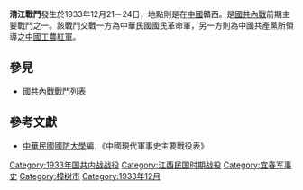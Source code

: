 {{Infobox Military Conflict|
campaign=|
image=|
caption=|
conflict=清江戰鬥|
partof=[[國共內戰|國共內戰]]|
date=1933年12月21－24日|
place=[[中國|中國]]贛西|
result=共軍挫敗，傷亡百餘人枝|
combatant1=中華民國國民革命軍18師朱耀華部|
combatant2=中國共產黨紅軍16師之高詠生部| 
commander1=朱耀華|
commander2=高詠生|
strength1=|
strength2=|
casualties1=|
casualties2=|
}}
'''清江戰鬥'''發生於1933年12月21－24日，地點則是在[[中國|中國]]贛西。是[[國共內戰|國共內戰]]前期主要戰鬥之一。該戰鬥交戰一方為中華民國國民革命軍，另一方則為中國共產黨所領導之[[中國工農紅軍|中國工農紅軍]]。
==參見==
*[[國共內戰戰鬥列表|國共內戰戰鬥列表]]
==參考文獻==
*[[中華民國|中華民國]][[國防大學_(臺灣)|國防大學]]編，《中國現代軍事史主要戰役表》

[[Category:1933年国共内战战役|Category:1933年国共内战战役]]
[[Category:江西民国时期战役|Category:江西民国时期战役]]
[[Category:宜春军事史|Category:宜春军事史]]
[[Category:樟树市|Category:樟树市]]
[[Category:1933年12月|Category:1933年12月]]